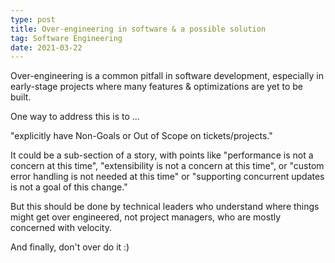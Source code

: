 ```yaml
---
type: post
title: Over-engineering in software & a possible solution
tag: Software Engineering
date: 2021-03-22
---
```



<Head>
  <title>Over-engineering in software & a possible solution</title>
</Head>

Over-engineering is a common pitfall in software development, especially in early-stage projects where many features & optimizations are yet to be built.

One way to address this is to ...

"explicitly have Non-Goals or Out of Scope on tickets/projects."

It could be a sub-section of a story, with points like "performance is not a concern at this time", "extensibility is not a concern at this time", or "custom error handling is not needed at this time" or "supporting concurrent updates is not a goal of this change."

But this should be done by technical leaders who understand where things might get over engineered, not project managers, who are mostly concerned with velocity.

And finally, don't over do it :)
